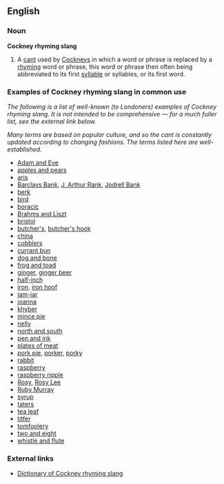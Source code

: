 ==English==
===Noun===
'''Cockney rhyming slang'''

#A [[cant]] used by [[Cockney]]s in which a word or phrase is replaced by a [[rhyme|rhyming]] word or phrase, this word or phrase then often being abbreviated to its first [[syllable]] or syllables, or its first word.

===Examples of Cockney rhyming slang in common use===

<!--Note: if you add to this list, please ensure your contributions are WELL-KNOWN and WELL-ESTABLISHED, as some coinages fall out of fashion very quickly, and the list is not intended to be comprehensive.-->
''The following is a list of well-known (to Londoners) examples of Cockney rhyming slang.  It is not intended to be comprehensive &mdash; for a much fuller list, see the external link below.''

''Many terms are based on popular culture, and so the cant is constantly updated according to changing fashions.  The terms listed here are well-established.''

*[[Adam and Eve]]<!--believe-->
*[[apples and pears]]<!--stairs-->
*[[aris]]<!--arse; shortened form of "Aristotle", for "bottle", shortened from "bottle and glass", for "arse"-->
*[[Barclays Bank]], [[J. Arthur Rank]], [[Jodrell Bank]] <!--wank-->
*[[berk]]<!--shortened from "Berkeley Hunt", for "cunt"-->
*[[bird]]<!--shortened from "bird lime", for time (in prison)-->
*[[boracic]]<!--shortened form of "boracic lint", for "skint"-->
*[[Brahms and Liszt]]<!--pissed (drunk)-->
*[[bristol]]<!--usually in plural; shortened form of "Bristol City" (the football team), for "titty" (breast)-->
*[[butcher's]], [[butcher's hook]]<!--a look-->
*[[china]]<!--shortened from "china plate", for "mate" (friend)-->
*[[cobblers]]<!--shortened from "cobbler's awls", for "balls" (nonsense)-->
*[[currant bun]]<!--The Sun (the British newspaper)-->
*[[dog and bone]]<!--phone-->
*[[frog and toad]]<!--road-->
*[[ginger]], [[ginger beer]]<!--queer (homosexual [adjective])-->
*[[half-inch]]<!--pinch (to steal)-->
*[[iron]], [[iron hoof]]<!--poof (a homosexual)-->
*[[jam-jar]]<!--car-->
*[[joanna]]<!--piano-->
*[[khyber]]<!--shortened from "Khyber Pass", for "arse"-->
*[[mince pie]]<!--eye-->
*[[nelly]]<!--shortened from "Nelly Duff", for "puff", meaning "life"; used in the phrase "not on your nelly!"-->
*[[north and south]]<!--mouth-->
*[[pen and ink]]<!--stink (noun)-->
*[[plates of meat]]<!--feet-->
*[[pork pie]], [[porker]], [[porky]]<!--lie (untruth)-->
*[[rabbit]]<!--shortened from "rabbit and pork", for "talk"-->
*[[raspberry]]<!--see "raspberry ripple"; also short for "raspberry tart", for "fart"-->
*[[raspberry ripple]]<!--nipple-->
*[[Rosy]], [[Rosy Lee]]<!--tea (drink)-->
*[[Ruby Murray]]<!--curry-->
*[[syrup]]<!--shortened from "syrup of figs", for "wig" [sic]-->
*[[taters]]<!--shortened from "potatoes in the mould", for "cold" (adjective)-->
*[[tea leaf]]<!--thief-->
*[[titfer]]<!--shortened from "tit for tat", for "hat"-->
*[[tomfoolery]]<!--jewellery-->
*[[two and eight]]<!--state (of upset)-->
*[[whistle and flute]]<!--suit (of clothes)-->

===External links===
*[http://www.cockneyrhymingslang.co.uk/ Dictionary of Cockney rhyming slang]